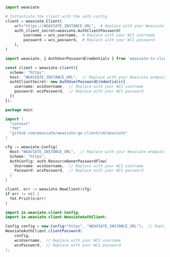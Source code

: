 <!-- Delete these imports if already imported in the file -->

<Tabs groupId="languages">
<TabItem value="py4" label="Python Client v4">
   <FilteredTextBlock
     text={PyCode}
     startMarker="# START ConnectWithOIDC"
     endMarker="# END ConnectWithOIDC"
     language="py"
   />
</TabItem>
<TabItem value="py3" label="Python Client v3">

```python
import weaviate

# Instantiate the client with the auth config
client = weaviate.Client(
    url="https://WEAVIATE_INSTANCE_URL",  # Replace with your Weaviate endpoint
    auth_client_secret=weaviate.AuthClientPassword(
        username = wcs_username,  # Replace with your WCS username
        password = wcs_password,  # Replace with your WCS password
    ),
)
```

</TabItem>
<TabItem value="js" label="JavaScript/TypeScript">

```ts
import weaviate, { AuthUserPasswordCredentials } from 'weaviate-ts-client';

const client = weaviate.client({
  scheme: "https",
  host: "WEAVIATE_INSTANCE_URL",  // Replace with your Weaviate endpoint
  authClientSecret: new AuthUserPasswordCredentials({
    username: wcsUsername,  // Replace with your WCS username
    password: wcsPassword,  // Replace with your WCS password
  })
});
```

</TabItem>
<TabItem value="go" label="Go">

```go
package main

import (
  "context"
  "fmt"
  "github.com/weaviate/weaviate-go-client/v4/weaviate"
)

cfg := weaviate.Config{
  Host:"WEAVIATE_INSTANCE_URL",  // Replace with your Weaviate endpoint
  Scheme: "https",
  AuthConfig: auth.ResourceOwnerPasswordFlow{
    Username: wcsUsername,  // Replace with your WCS username
    Password: wcsPassword,  // Replace with your WCS password
  }
}

client, err := weaviate.NewClient(cfg)
if err != nil {
  fmt.Println(err)
}
```

</TabItem>
<TabItem value="java" label="Java">

```java
import io.weaviate.client.Config;
import io.weaviate.client.WeaviateAuthClient;

Config config = new Config("https", "WEAVIATE_INSTANCE_URL");  // Replace with your Weaviate endpoint
WeaviateAuthClient.clientPassword(
    config,
    wcsUsername,  // Replace with your WCS username
    wcsPassword,  // Replace with your WCS password
);
```

</TabItem>
</Tabs>
